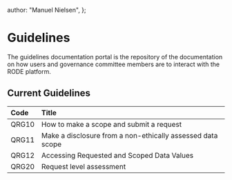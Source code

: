   author: "Manuel Nielsen",
};

# Guidelines

The guidelines documentation portal is the repository of the documentation on how users and governance committee members are to interact with the RODE platform.

## Current Guidelines

| Code  | Title                                                      |
| :---- | :--------------------------------------------------------- |
| QRG10 | How to make a scope and submit a request                   |
| QRG11 | Make a disclosure from a non-ethically assessed data scope |
| QRG12 | Accessing Requested and Scoped Data Values                 |
| QRG20 | Request level assessment                                   |
